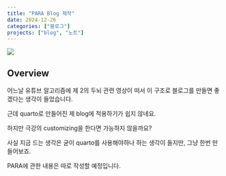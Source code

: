 ```yaml
---
title: "PARA Blog 제작"
date: 2024-12-26
categories: ["블로그"]
projects: ["blog", "노트"]
---
```


![](/img/human-thumb.jpg){.post-thumbnail}

## Overview

어느날 유튜브 알고리즘에 제 2의 두뇌 관련 영상이 떠서 이 구조로 블로그를 만들면 좋겠다는 생각이 들었습니다.

근데 quarto로 만들어진 제 blog에 적용하기가 쉽지 않네요.

하지만 극강의 customizing을 한다면 가능하지 않을까요?

사실 지금 드는 생각은 굳이 quarto를 사용해야하나 하는 생각이 들지만, 그냥 한번 만들어보죠.

PARA에 관한 내용은 따로 작성할 예정입니다.


